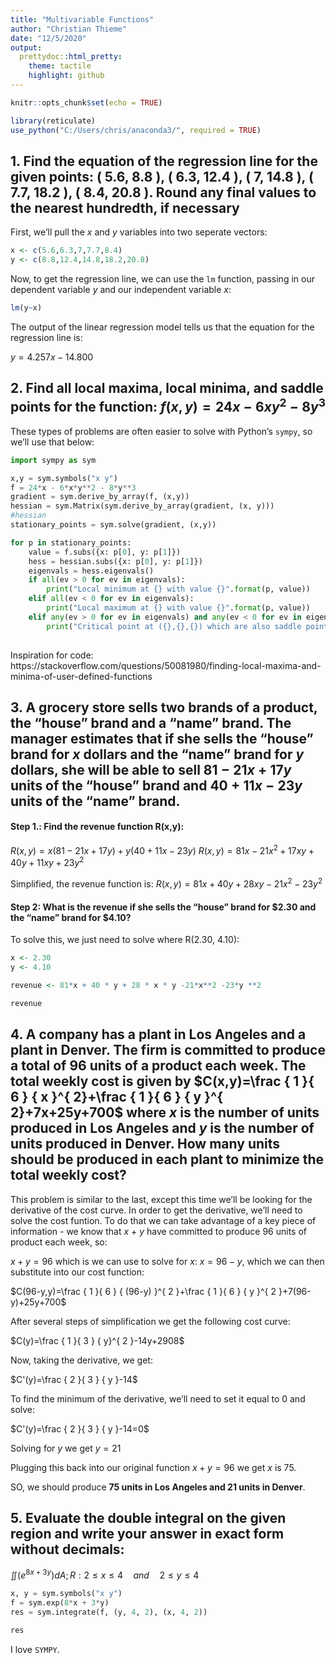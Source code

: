 ---
title: "Multivariable Functions"
author: "Christian Thieme"
date: "12/5/2020"
output:
  prettydoc::html_pretty:
    theme: tactile
    highlight: github
---

```{r setup, include=FALSE}
knitr::opts_chunk$set(echo = TRUE)
```

```{r}
library(reticulate)
use_python("C:/Users/chris/anaconda3/", required = TRUE)
```

## 1. Find the equation of the regression line for the given points: ( 5.6, 8.8 ), ( 6.3, 12.4 ), ( 7, 14.8 ), ( 7.7, 18.2 ), ( 8.4, 20.8 ). Round any final values to the nearest hundredth, if necessary

First, we'll pull the $x$ and $y$ variables into two seperate vectors: 

```{r}
x <- c(5.6,6.3,7,7.7,8.4)
y <- c(8.8,12.4,14.8,18.2,20.8)
```

Now, to get the regression line, we can use the `lm` function, passing in our dependent variable $y$ and our independent variable $x$: 

```{r}
lm(y~x)
```

The output of the linear regression model tells us that the equation for the regression line is: 

$y=4.257x-14.800$

## 2. Find all local maxima, local minima, and saddle points for the function: $f(x,y)=24x-6x{ y }^{ 2 }-8{ y }^{ 3 }$

These types of problems are often easier to solve with Python's `sympy`, so we'll use that below: 

```{python}
import sympy as sym

x,y = sym.symbols("x y")
f = 24*x - 6*x*y**2 - 8*y**3
gradient = sym.derive_by_array(f, (x,y))
hessian = sym.Matrix(sym.derive_by_array(gradient, (x, y)))
#hessian
stationary_points = sym.solve(gradient, (x,y))

for p in stationary_points:
    value = f.subs({x: p[0], y: p[1]})
    hess = hessian.subs({x: p[0], y: p[1]})
    eigenvals = hess.eigenvals()
    if all(ev > 0 for ev in eigenvals):
        print("Local minimum at {} with value {}".format(p, value))
    elif all(ev < 0 for ev in eigenvals):
        print("Local maximum at {} with value {}".format(p, value))
    elif any(ev > 0 for ev in eigenvals) and any(ev < 0 for ev in eigenvals):
        print("Critical point at ({},{},{}) which are also saddle points".format(p[0],p[1], value))
    
```

Inspiration for code: https://stackoverflow.com/questions/50081980/finding-local-maxima-and-minima-of-user-defined-functions

## 3. A grocery store sells two brands of a product, the "house" brand and a "name" brand. The manager estimates that if she sells the "house" brand for $x$ dollars and the "name" brand for $y$ dollars, she will be able to sell $81-21x+17y$ units of the "house" brand and $40+11x-23y$ units of the "name" brand.

#### Step 1.: Find the revenue function R(x,y):

$R(x,y)=x(81-21x+17y) + y(40+11x-23y)$
$R(x,y)=81x-21{ x }^{ 2 }+17xy+40y+11xy+23{ y }^{ 2 }$

Simplified, the revenue function is: 
$R(x,y)=81x+40y+28xy-21{ x }^{ 2 }-23{ y }^{ 2 }$

#### Step 2: What is the revenue if she sells the "house" brand for $2.30 and the "name" brand for $4.10?

To solve this, we just need to solve where R(2.30, 4.10):

```{r}
x <- 2.30
y <- 4.10

revenue <- 81*x + 40 * y + 28 * x * y -21*x**2 -23*y **2

revenue
```

## 4. A company has a plant in Los Angeles and a plant in Denver. The firm is committed to produce a total of 96 units of a product each week. The total weekly cost is given by $C(x,y)=\frac { 1 }{ 6 } { x }^{  2}+\frac { 1 }{ 6 } { y }^{  2}+7x+25y+700$ where $x$ is the number of units produced in Los Angeles and $y$ is the number of units produced in Denver. How many units should be produced in each plant to minimize the total weekly cost?

This problem is similar to the last, except this time we'll be looking for the derivative of the cost curve. In order to get the derivative, we'll need to solve the cost funtion. To do that we can take advantage of a key piece of information - we know that $x$ + $y$ have committed to produce 96 units of product each week, so: 

$x+y=96$ which is we can use to solve for $x$: $x=96-y$, which we can then substitute into our cost function:

$C(96-y,y)=\frac { 1 }{ 6 } { (96-y) }^{ 2 }+\frac { 1 }{ 6 } { y }^{ 2 }+7(96-y)+25y+700$

After several steps of simplification we get the following cost curve: 

$C(y)=\frac { 1 }{ 3 } { y}^{ 2 }-14y+2908$

Now, taking the derivative, we get: 

$C'(y)=\frac { 2 }{ 3 } { y }-14$

To find the minimum of the derivative, we'll need to set it equal to 0 and solve: 

$C'(y)=\frac { 2 }{ 3 } { y }-14=0$

Solving for $y$ we get $y=21$

Plugging this back into our original function $x+y=96$ we get $x$ is 75.

SO, we should produce **75 units in Los Angeles and 21 units in Denver**.


## 5. Evaluate the double integral on the given region and write your answer in exact form without decimals:

$\iint { ({ e }^{ 8x+3y })dA;R:2\le x\le 4\quad and\quad 2\le y\le 4 }$

```{python}
x, y = sym.symbols("x y")
f = sym.exp(8*x + 3*y)
res = sym.integrate(f, (y, 4, 2), (x, 4, 2))

res
```

I love `SYMPY`. 


